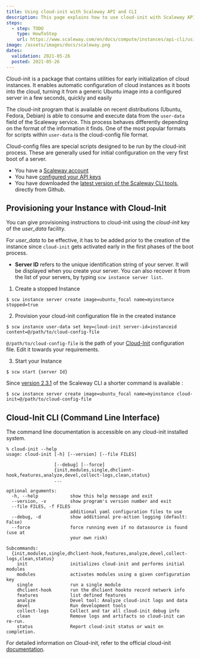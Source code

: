 ```yaml
---
title: Using cloud-init with Scaleway API and CLI
description: This page explains how to use cloud-init with Scaleway API
steps:
  - step: TODO
    type: HowToStep
    url: https://www.scaleway.com/en/docs/compute/instances/api-cli/using-cloud-init
image: /assets/images/docs/scaleway.png
dates:
  validation: 2021-05-26
  posted: 2021-05-26
---
```


Cloud-init is a package that contains utilities for early initialization of cloud instances. It enables automatic configuration of cloud instances as it boots into the cloud, turning it from a generic Ubuntu image into a configured server in a few seconds, quickly and easily

The cloud-init program that is available on recent distributions (Ubuntu, Fedora, Debian) is able to consume and execute data from the `user-data` field of the Scaleway service. This process behaves differently depending on the format of the information it finds. One of the most popular formats for scripts within `user-data` is the cloud-config file format.

Cloud-config files are special scripts designed to be run by the cloud-init process. These are generally used for initial configuration on the very first boot of a server.

<Message type="requirement">

  - You have a [Scaleway account](/console/my-account/how-to/create-an-account/)   
  - You have [configured your API keys](/console/my-project/how-to/generate-api-key/)
  - You have downloaded the [latest version of the Scaleway CLI tools](https://github.com/scaleway/scaleway-cli), directly from Github.

</Message>

## Provisioning your Instance with Cloud-Init

You can give provisioning instructions to cloud-init using the *cloud-init* key of the *user_data* facility.

For *user_data* to be effective, it has to be added prior to the creation of the instance since `cloud-init` gets activated early in the first phases of the boot process.

* **Server ID** refers to the unique identification string of your server. It will be displayed when you create your server. You can also recover it from the list of your servers, by typing `scw instance server list`.

1. Create a stopped Instance 
  ```
  $ scw instance server create image=ubuntu_focal name=myinstance stopped=true
  ```

2. Provision your cloud-init configuration file in the created instance
  ```
  $ scw instance user-data set key=cloud-init server-id=instanceid content=@/path/to/cloud-config-file
  ```

  <Message type="note">

  `@/path/to/cloud-config-file` is the path of your [Cloud-Init](/compute/instances/how-to/use-boot-modes.mdx#how-to-use-cloud-init) configuration file. Edit it towards your requirements.

  </Message>

3. Start your Instance
  ```
  $ scw start {server Id}
  ```

Since [version 2.3.1](https://github.com/scaleway/scaleway-cli/releases/tag/v2.3.1) of the Scaleway CLI a shorter command is available :

  ```
  $ scw instance server create image=ubuntu_focal name=myinstance cloud-init=@/path/to/cloud-config-file
  ```
  
## Cloud-Init CLI (Command Line Interface)

The command line documentation is accessible on any cloud-init installed system.

  ````
  % cloud-init --help
  usage: cloud-init [-h] [--version] [--file FILES]

                    [--debug] [--force]
                    {init,modules,single,dhclient-hook,features,analyze,devel,collect-logs,clean,status}
                    ...

  optional arguments:
    -h, --help            show this help message and exit
    --version, -v         show program's version number and exit
    --file FILES, -f FILES
                          additional yaml configuration files to use
    --debug, -d           show additional pre-action logging (default: False)
    --force               force running even if no datasource is found (use at
                          your own risk)

  Subcommands:
    {init,modules,single,dhclient-hook,features,analyze,devel,collect-logs,clean,status}
      init                initializes cloud-init and performs initial modules
      modules             activates modules using a given configuration key
      single              run a single module
      dhclient-hook       run the dhclient hookto record network info
      features            list defined features
      analyze             Devel tool: Analyze cloud-init logs and data
      devel               Run development tools
      collect-logs        Collect and tar all cloud-init debug info
      clean               Remove logs and artifacts so cloud-init can re-run.
      status              Report cloud-init status or wait on completion.

  ````

For detailed information on Cloud-init, refer to the official cloud-init [documentation](http://cloudinit.readthedocs.io/en/latest/index.html).
